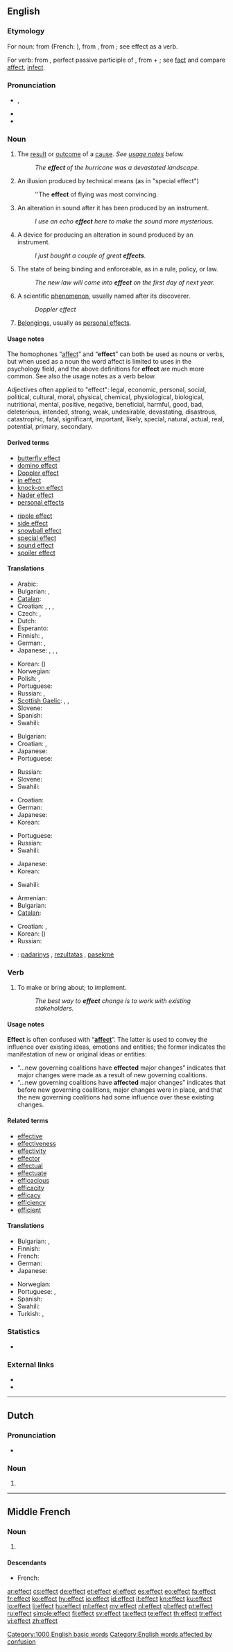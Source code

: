 ==English==
{{wikipedia}}

===Etymology===
For noun: from {{etyl|fro}} {{term|effect|lang=fro}} (French: {{term|effet|lang=fr}}), from {{etyl|la}} {{term|effectus||lang=la||an effect, tendency, purpose}}, from {{term|efficio|efficiō|accomplish, complete, effect|lang=la}}; see effect as a verb.

For verb: from {{etyl|la}} {{term|effectus|lang=la}}, perfect passive participle of {{term|efficio|efficiō|accomplish, complete, do, effect|lang=la}}, from {{term|ex||out|lang=la}} + {{term|facio|faciō|do, make|lang=la}}; see [[fact]] and compare [[affect]], [[infect]].

===Pronunciation===
* {{IPA|/ɪˈfɛkt/}}, {{SAMPA|/I"fEkt/}}
* {{audio|en-us-effect.ogg|Audio (US)}}
* {{rhymes|ɛkt}}

===Noun===
{{en-noun}}

# The [[result]] or [[outcome]] of a [[cause]]. ''See [[#Usage notes|usage notes]] below.''
#: ''The '''effect''' of the hurricane was a devastated landscape.''
# {{filmology}} An illusion produced by technical means (as in "special effect")
#: ''The '''effect''' of flying was most convincing.
# {{sound engineering}} An alteration in sound after it has been produced by an instrument.
#: ''I use an echo '''effect''' here to make the sound more mysterious.''
# {{sound engineering}} A device for producing an alteration in sound produced by an instrument.
#: ''I just bought a couple of great '''effects'''.''
# The state of being binding and enforceable, as in a rule, policy, or law.
#: ''The new law will come into '''effect''' on the first day of next year.''
# {{physics|lang=hy}} A scientific [[phenomenon]], usually named after its discoverer.
#: ''Doppler effect''
# {{context|usually plural}} [[belongings|Belongings]], usually as [[personal effects]].

====Usage notes====
The homophones “[[affect]]” and “'''effect'''” can both be used as nouns or verbs, but when used as a noun the word affect is limited to uses in the psychology field, and the above definitions for '''effect''' are much more common. See also the usage notes as a verb below.

Adjectives often applied to "effect": <!-- by area of effect -->legal, economic, personal, social, political, cultural, moral, physical, chemical, physiological, biological, nutritional, mental, <!-- by intention, goodness, likelihood, etc. -->positive, negative, beneficial, harmful, good, bad, deleterious, intended, strong, weak, undesirable, devastating, disastrous, catastrophic, fatal, significant, important, likely, special, natural, actual, real, potential, primary, secondary.

====Derived terms====
{{rel-top|noun phrases using effect}}
* [[butterfly effect]]
* [[domino effect]]
* [[Doppler effect]]
* [[in effect]]
* [[knock-on effect]]
* [[Nader effect]]
* [[personal effects]]
{{rel-mid}}
* [[ripple effect]]
* [[side effect]]
* [[snowball effect]]
* [[special effect]]
* [[sound effect]]
* [[spoiler effect]]
{{rel-bottom}}

====Translations====
{{trans-top|result of an action}}
* Arabic: {{t|ar|تأثير|m|tr=ta'thiir}}
* Bulgarian: {{t|bg|резултат|m}}, {{t|bg|следствие|n}}
* [[Catalan]]: {{t|ca|efecte|m}}
* Croatian: {{t+|hr|ishod|m}}, {{t-|hr|efekt|m}}, {{t-|hr|učinak|m}}, {{t-|hr|rezultat|m}}
* Czech: {{t-|cs|účinek|m}}, {{t|cs|efekt|m}}
* Dutch: {{t+|nl|effect|n}}
* Esperanto: {{t-|eo|efiko|xs=Esperanto}}
* Finnish: {{t|fi|seuraus}}, {{t|fi|vaikutus}}
* German: {{t+|de|Auswirkung|f}}, {{t+|de|Wirkung|f}}
* Japanese: {{t|ja|影響|tr=eikyō}}, {{t|ja|結果|tr=kekka}}, {{t|ja|効果|tr=kōka}}, {{t|ja|作用|tr=sayō}}
{{trans-mid}}
* Korean: {{t|ko|결과|tr=gyeolgwa}} ({{t|ko|結果}})
* Norwegian: {{t-|no|effekt|m}}
* Polish: {{t|pl|efekt|m}}, {{t|pl|rezultat|m}}
* Portuguese: {{t+|pt|efeito|m}}
* Russian: {{t+|ru|эффект|m}}, {{t+|ru|результат|m}}
* [[Scottish Gaelic]]: {{t-|gd|buil|f|xs=Scottish Gaelic}}, {{t-|gd|èifeachd|f|xs=Scottish Gaelic}}, {{t-|gd|toradh|m|xs=Scottish Gaelic}}
* Slovene: {{t+|sl|učinek|m}}
* Spanish: {{t+|es|efecto|m}}
* Swahili: {{t|sw|madhara|xs=Swahili}}
{{trans-bottom}}

{{trans-top|movie and television industries term}}
* Bulgarian: {{t|bg|ефект|m}}
* Croatian: {{t-|hr|dojam|m}}, {{t-|hr|efekt|m}}
* Japanese: {{t|ja|音響効果|tr=onkyō-kōka}}
* Portuguese: {{t|pt|efeitos especiais|m|p}}
{{trans-mid}}
* Russian: {{t+|ru|эффект|m}}
* Slovene: {{t+|sl|učinek|m}}
* Swahili: {{t|sw|madhara|xs=Swahili}}
{{trans-bottom}}

{{trans-top|sound engineering and production term}}
* Croatian: {{t-|hr|efekt}}
* German: {{t+|de|Effekt|m}}
* Japanese: {{t|ja|エフェクター|tr=efekutā}}
* Korean: {{t|ko|효과|tr=hyogwa|sc=Kore}}
{{trans-mid}}
* Portuguese: {{t|pt|efeito sonoro|m}}
* Russian: {{t+|ru|эффект|m}}
* Swahili: {{t|sw|madhara|xs=Swahili}}
{{trans-bottom}}

{{trans-top|state of being binding and enforceable}}
* Japanese: {{t|ja|発効|tr=hakkō}}
* Korean: {{t|ko|효력|tr=hyolyeog|sc=Kore}}
{{trans-mid}}
* Swahili: {{t|sw|madhara|xs=Swahili}}
{{trans-bottom}}

{{trans-top|scientific phenomenon}}
* Armenian: {{t-|hy|երևույթ|tr=erevuyt’}}
* Bulgarian: {{t|bg|ефект|m}}
* [[Catalan]]: {{t|ca|efecte|m}}
{{trans-mid}}
* Croatian: {{t-|hr|učinak|m}}, {{t-|hr|efekt|m}}
* Korean: {{t|ko|효과|tr=hyogwa}} ({{t|ko|効果}})
* Russian: {{t+|ru|эффект|m}}
{{trans-bottom}}

{{checktrans-top}}
* {{ttbc|lt}}: [[padarinys]] {{m}}, [[rezultatas]] {{m}}, [[pasekmė]] {{f}}
{{trans-bottom}}

===Verb===
{{en-verb}}

# To make or bring about; to implement.
#: ''The best way to '''effect''' change is to work with existing stakeholders.''

====Usage notes====
'''Effect''' is often confused with “'''[[affect]]'''”. The latter is used to convey the influence over existing ideas, emotions and entities; the former indicates the manifestation of new or original ideas or entities:
* “...new governing coalitions have '''effected''' major changes” indicates that major changes were made as a result of new governing coalitions.
* “...new governing coalitions have '''affected''' major changes” indicates that before new governing coalitions, major changes were in place, and that the new governing coalitions had some influence over these existing changes.

====Related terms====
{{rel-top|terms related to effect (verb)}}
* [[effective]]
* [[effectiveness]]
* [[effectivity]]
* [[effector]]
* [[effectual]]
* [[effectuate]]
* [[efficacious]]
* [[efficacity]]
* [[efficacy]]
* [[efficiency]]
* [[efficient]]
{{rel-bottom}}

====Translations====
{{trans-top|to make or bring about; to implement}}
* Bulgarian: {{t|bg|извършвам}}, {{t|bg|осъществявам}}
* Finnish: {{t+|fi|saada aikaan}}
* French: {{t+|fr|effectuer}}
* German: {{t+|de|bewirken}}
* Japanese: {{t|ja|達成する|tr=tassei-suru}}
{{trans-mid}}
* Norwegian: {{t|no|forårsake}}
* Portuguese: {{t|pt|efectuar}}, {{t|pt|efectivar}}
* Spanish: {{t+|es|efectuar}}
* Swahili: {{t|sw|madhara|xs=Swahili}}
* Turkish: {{t+|tr|etki}}, {{t+|tr|sonuç}}
{{trans-bottom}}

===Statistics===
* {{rank|road|husband|blockquote|552|effect|wanted|probably|especially}}

===External links===
* {{R:Webster 1913}}
* {{R:Century 1911}}

[[Category:1000 English basic words]]
[[Category:English words affected by confusion]]

----

==Dutch==
{{wikipedia|lang=nl}}

===Pronunciation===
* {{audio|Nl-effect.ogg|Audio}}

===Noun===
{{nl-noun|g=n|dim=*}}

# {{l|en|effect}}

----

==Middle French==

===Noun===
{{frm-noun|m}}

# {{l|en|effect}}

====Descendants====
* French: {{l|fr|effet}}

[[ar:effect]]
[[cs:effect]]
[[de:effect]]
[[et:effect]]
[[el:effect]]
[[es:effect]]
[[eo:effect]]
[[fa:effect]]
[[fr:effect]]
[[ko:effect]]
[[hy:effect]]
[[io:effect]]
[[id:effect]]
[[it:effect]]
[[kn:effect]]
[[ku:effect]]
[[lo:effect]]
[[li:effect]]
[[hu:effect]]
[[ml:effect]]
[[my:effect]]
[[nl:effect]]
[[pl:effect]]
[[pt:effect]]
[[ru:effect]]
[[simple:effect]]
[[fi:effect]]
[[sv:effect]]
[[ta:effect]]
[[te:effect]]
[[th:effect]]
[[tr:effect]]
[[vi:effect]]
[[zh:effect]]